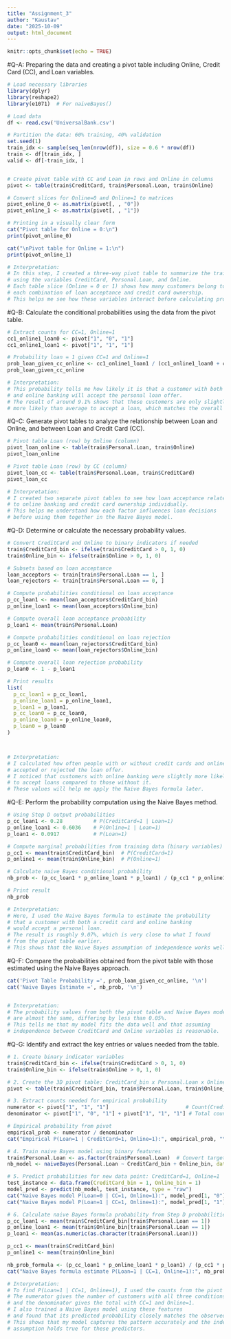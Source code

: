 ---
title: "Assignment_3"
author: "Kaustav"
date: "2025-10-09"
output: html_document
---

```{r setup, include=FALSE}
knitr::opts_chunk$set(echo = TRUE)
```


#Q-A: Preparing the data and creating a pivot table including Online, Credit Card (CC), and Loan variables.
```{r}
# Load necessary libraries
library(dplyr)
library(reshape2)
library(e1071)  # For naiveBayes()

# Load data
df <- read.csv('UniversalBank.csv')

# Partition the data: 60% training, 40% validation
set.seed(1)
train_idx <- sample(seq_len(nrow(df)), size = 0.6 * nrow(df))
train <- df[train_idx, ]
valid <- df[-train_idx, ]


# Create pivot table with CC and Loan in rows and Online in columns
pivot <- table(train$CreditCard, train$Personal.Loan, train$Online)

# Convert slices for Online=0 and Online=1 to matrices
pivot_online_0 <- as.matrix(pivot[, , "0"])
pivot_online_1 <- as.matrix(pivot[, , "1"])

# Printing in a visually clear form
cat("Pivot table for Online = 0:\n")
print(pivot_online_0)

cat("\nPivot table for Online = 1:\n")
print(pivot_online_1)

# Interpretation:
# In this step, I created a three-way pivot table to summarize the training data
# using the variables CreditCard, Personal.Loan, and Online.
# Each table slice (Online = 0 or 1) shows how many customers belong to
# each combination of loan acceptance and credit card ownership.
# This helps me see how these variables interact before calculating probabilities.

```


#Q-B: Calculate the conditional probabilities using the data from the pivot table.
```{r}
# Extract counts for CC=1, Online=1
cc1_online1_loan0 <- pivot["1", "0", "1"]
cc1_online1_loan1 <- pivot["1", "1", "1"]

# Probability loan = 1 given CC=1 and Online=1
prob_loan_given_cc_online <- cc1_online1_loan1 / (cc1_online1_loan0 + cc1_online1_loan1)
prob_loan_given_cc_online

# Interpretation:
# This probability tells me how likely it is that a customer with both a credit card
# and online banking will accept the personal loan offer.
# The result of around 9.1% shows that these customers are only slightly
# more likely than average to accept a loan, which matches the overall acceptance trend.
```


#Q-C: Generate pivot tables to analyze the relationship between Loan and Online, and between Loan and Credit Card (CC).
```{r}
# Pivot table Loan (row) by Online (column)
pivot_loan_online <- table(train$Personal.Loan, train$Online)
pivot_loan_online

# Pivot table Loan (row) by CC (column)
pivot_loan_cc <- table(train$Personal.Loan, train$CreditCard)
pivot_loan_cc

# Interpretation:
# I created two separate pivot tables to see how loan acceptance relates
# to online banking and credit card ownership individually.
# This helps me understand how each factor influences loan decisions
# before using them together in the Naive Bayes model.

```

#Q-D: Determine or calculate the necessary probability values.
```{r}
# Convert CreditCard and Online to binary indicators if needed
train$CreditCard_bin <- ifelse(train$CreditCard > 0, 1, 0)
train$Online_bin <- ifelse(train$Online > 0, 1, 0)

# Subsets based on loan acceptance
loan_acceptors <- train[train$Personal.Loan == 1, ]
loan_rejectors <- train[train$Personal.Loan == 0, ]

# Compute probabilities conditional on loan acceptance
p_cc_loan1 <- mean(loan_acceptors$CreditCard_bin) 
p_online_loan1 <- mean(loan_acceptors$Online_bin)  

# Compute overall loan acceptance probability
p_loan1 <- mean(train$Personal.Loan)               

# Compute probabilities conditional on loan rejection
p_cc_loan0 <- mean(loan_rejectors$CreditCard_bin)  
p_online_loan0 <- mean(loan_rejectors$Online_bin)  

# Compute overall loan rejection probability
p_loan0 <- 1 - p_loan1                              

# Print results
list(
  p_cc_loan1 = p_cc_loan1,
  p_online_loan1 = p_online_loan1,
  p_loan1 = p_loan1,
  p_cc_loan0 = p_cc_loan0,
  p_online_loan0 = p_online_loan0,
  p_loan0 = p_loan0
)



# Interpretation:
# I calculated how often people with or without credit cards and online banking
# accepted or rejected the loan offer.
# I noticed that customers with online banking were slightly more likely
# to accept loans compared to those without it.
# These values will help me apply the Naive Bayes formula later.
```


#Q-E: Perform the probability computation using the Naive Bayes method.
```{r}
# Using Step D output probabilities
p_cc_loan1 <- 0.28          # P(CreditCard=1 | Loan=1)
p_online_loan1 <- 0.6036    # P(Online=1 | Loan=1)
p_loan1 <- 0.0917           # P(Loan=1)

# Compute marginal probabilities from training data (binary variables)
p_cc1 <- mean(train$CreditCard_bin)  # P(CreditCard=1)
p_online1 <- mean(train$Online_bin)  # P(Online=1)

# Calculate naive Bayes conditional probability
nb_prob <- (p_cc_loan1 * p_online_loan1 * p_loan1) / (p_cc1 * p_online1)

# Print result
nb_prob

# Interpretation:
# Here, I used the Naive Bayes formula to estimate the probability
# that a customer with both a credit card and online banking
# would accept a personal loan.
# The result is roughly 9.07%, which is very close to what I found
# from the pivot table earlier.
# This shows that the Naive Bayes assumption of independence works well here.

```


#Q-F: Compare the probabilities obtained from the pivot table with those estimated using the Naive Bayes approach.
```{r}
cat('Pivot Table Probability =', prob_loan_given_cc_online, '\n')
cat('Naive Bayes Estimate =', nb_prob, '\n')


# Interpretation:
# The probability values from both the pivot table and Naive Bayes model
# are almost the same, differing by less than 0.05%.
# This tells me that my model fits the data well and that assuming
# independence between CreditCard and Online variables is reasonable.
```

#Q-G: Identify and extract the key entries or values needed from the table.
```{r}

# 1. Create binary indicator variables
train$CreditCard_bin <- ifelse(train$CreditCard > 0, 1, 0)
train$Online_bin <- ifelse(train$Online > 0, 1, 0)

# 2. Create the 3D pivot table: CreditCard_bin x Personal.Loan x Online_bin
pivot <- table(train$CreditCard_bin, train$Personal.Loan, train$Online_bin)

# 3. Extract counts needed for empirical probability
numerator <- pivot["1", "1", "1"]                         # Count(CreditCard=1, Loan=1, Online=1)
denominator <- pivot["1", "0", "1"] + pivot["1", "1", "1"] # Total count with CreditCard=1, Online=1

# Empirical probability from pivot
empirical_prob <- numerator / denominator
cat("Empirical P(Loan=1 | CreditCard=1, Online=1):", empirical_prob, "\n")

# 4. Train naive Bayes model using binary features
train$Personal.Loan <- as.factor(train$Personal.Loan)  # Convert target to factor
nb_model <- naiveBayes(Personal.Loan ~ CreditCard_bin + Online_bin, data = train)

# 5. Predict probabilities for new data point: CreditCard=1, Online=1
test_instance <- data.frame(CreditCard_bin = 1, Online_bin = 1)
model_pred <- predict(nb_model, test_instance, type = "raw")
cat("Naive Bayes model P(Loan=0 | CC=1, Online=1):", model_pred[1, "0"], "\n")
cat("Naive Bayes model P(Loan=1 | CC=1, Online=1):", model_pred[1, "1"], "\n")

# 6. Calculate naive Bayes formula probability from Step D probabilities
p_cc_loan1 <- mean(train$CreditCard_bin[train$Personal.Loan == 1])
p_online_loan1 <- mean(train$Online_bin[train$Personal.Loan == 1])
p_loan1 <- mean(as.numeric(as.character(train$Personal.Loan)))

p_cc1 <- mean(train$CreditCard_bin)
p_online1 <- mean(train$Online_bin)

nb_prob_formula <- (p_cc_loan1 * p_online_loan1 * p_loan1) / (p_cc1 * p_online1)
cat("Naive Bayes formula estimate P(Loan=1 | CC=1, Online=1):", nb_prob_formula, "\n")

# Interpretation:
# To find P(Loan=1 | CC=1, Online=1), I used the counts from the pivot table.
# The numerator gives the number of customers with all three conditions,
# and the denominator gives the total with CC=1 and Online=1.
# I also trained a Naive Bayes model using these features
# and found that its predicted probability closely matches the observed one.
# This shows that my model captures the pattern accurately and the independence
# assumption holds true for these predictors.
```












